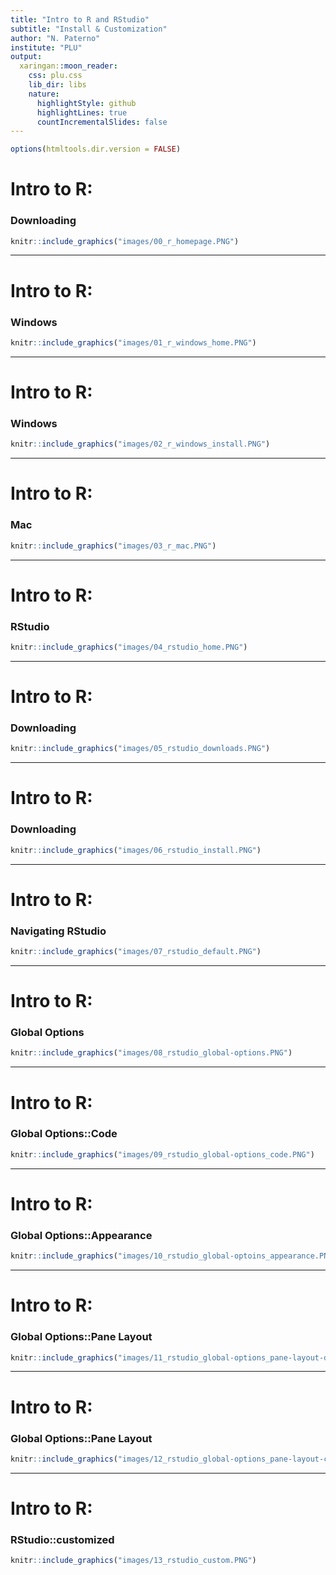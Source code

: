 ```yaml
---
title: "Intro to R and RStudio"
subtitle: "Install & Customization"
author: "N. Paterno"
institute: "PLU"
output:
  xaringan::moon_reader:
    css: plu.css
    lib_dir: libs
    nature:
      highlightStyle: github
      highlightLines: true
      countIncrementalSlides: false
---
```


```r
options(htmltools.dir.version = FALSE)
```

# Intro to R:

### Downloading

```r
knitr::include_graphics("images/00_r_homepage.PNG")
```

---

# Intro to R: 

### Windows

```r
knitr::include_graphics("images/01_r_windows_home.PNG")
```

---

# Intro to R: 

### Windows

```r
knitr::include_graphics("images/02_r_windows_install.PNG")
```

---

# Intro to R: 

### Mac

```r
knitr::include_graphics("images/03_r_mac.PNG")
```

---

# Intro to R: 

### RStudio

```r
knitr::include_graphics("images/04_rstudio_home.PNG")
```

---

# Intro to R: 

### Downloading

```r
knitr::include_graphics("images/05_rstudio_downloads.PNG")
```

---

# Intro to R:

### Downloading

```r
knitr::include_graphics("images/06_rstudio_install.PNG")
```

---

# Intro to R: 

### Navigating RStudio

```r
knitr::include_graphics("images/07_rstudio_default.PNG")
```

---

# Intro to R:

### Global Options

```r
knitr::include_graphics("images/08_rstudio_global-options.PNG")
```

---

# Intro to R:

### Global Options::Code

```r
knitr::include_graphics("images/09_rstudio_global-options_code.PNG")
```

---

# Intro to R:

### Global Options::Appearance 

```r
knitr::include_graphics("images/10_rstudio_global-optoins_appearance.PNG")
```

---

# Intro to R:

### Global Options::Pane Layout

```r
knitr::include_graphics("images/11_rstudio_global-options_pane-layout-default.PNG")
```

---

# Intro to R:

### Global Options::Pane Layout

```r
knitr::include_graphics("images/12_rstudio_global-options_pane-layout-custom.PNG")
```

---

# Intro to R:

### RStudio::customized

```r
knitr::include_graphics("images/13_rstudio_custom.PNG")
```
